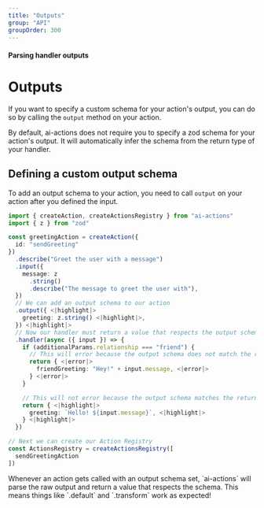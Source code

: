 ```yaml
---
title: "Outputs"
group: "API"
groupOrder: 300
---
```


#### Parsing handler outputs

# Outputs


If you want to specify a custom schema for your action's output, you can do so by calling the `output` method on your action.

<Note>
By default, ai-actions does not require you to specify a zod schema for your action's output. It will automatically infer the schema from the return type of your handler.
</Note>

## Defining a custom output schema

To add an output schema to your action, you need to call `output` on your action after you defined the input.

```typescript:index.ts
import { createAction, createActionsRegistry } from "ai-actions"
import { z } from "zod"

const greetingAction = createAction({
  id: "sendGreeting"
})
  .describe("Greet the user with a message")
  .input({
    message: z
      .string()
      .describe("The message to greet the user with"),
  })
  // We can add an output schema to our action
  .output({ <|highlight|>
    greeting: z.string() <|highlight|>,
  }) <|highlight|>
  // Now our handler must return a value that respects the output schema
  .handler(async ({ input }) => {
    if (additionalParams.relationship === "friend") {
      // This will error because the output schema does not match the return type of the handler <|error|>
      return { <|error|>
        friendGreeting: "Hey!" + input.message, <|error|>
      } <|error|>
    }

    // This will not error because the output schema matches the return type of the handler <|highlight|>
    return { <|highlight|>
      greeting: `Hello! ${input.message}`, <|highlight|>
    } <|highlight|>
  })

// Next we can create our Action Registry
const ActionsRegistry = createActionsRegistry([
  sendGreetingAction
])
```

<Note>
Whenever an action gets called with an output schema set, `ai-actions` will parse the raw output and return a value that respects the schema. This means things like `.default` and `.transform` work as expected!
</Note>